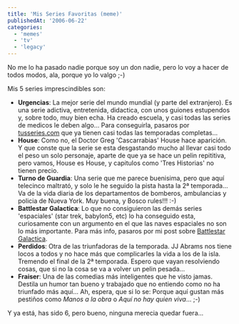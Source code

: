 ```yaml
---
title: 'Mis Series Favoritas (meme)'
publishedAt: '2006-06-22'
categories:
  - 'memes'
  - 'tv'
  - 'legacy'
---
```


No me lo ha pasado nadie porque soy un don nadie, pero lo voy a hacer de todos modos, ala, porque yo lo valgo ;-)

Mis 5 series imprescindibles son:

- **Urgencias**: La mejor serie del mundo mundial (y parte del extranjero). Es una serie adictiva, entretenida, didactica, con unos guiones estupendos y, sobre todo, muy bien echa. Ha creado escuela, y casi todas las series de medicos le deben algo... Para conseguirla, pasaros por [tusseries.com](http://www.tusseries.com/) que ya tienen casi todas las temporadas completas...
- **House**: Como no, el Doctor Greg 'Cascarrabias' House hace aparición. Y que conste que la serie se esta desgastando mucho al llevar casi todo el peso un solo personaje, aparte de que ya se hace un pelin repititiva, pero vamos, House es House, y capitulos como 'Tres Historias' no tienen precio.
- **Turno de Guardia**: Una serie que me parece buenisima, pero que aquí telecinco maltrató, y solo le he seguido la pista hasta la 2ª temporada... Va de la vida diaria de los departamentos de bomberos, ambulancias y policia de Nueva York. Muy buena, y Bosco rules!!! :-)
- **Battlestar Galactica**: Lo que no consiguieron las demás series 'espaciales' (star trek, babylon5, etc) lo ha conseguido esta, curiosamente con un argumento en el que las naves espaciales no son lo más importante. Para más info, pasaros por mi post sobre [Battlestar Galactica](http://rick.jinlabs.com/archivos/2006/05/29/battlestar-galactica/).
- **Perdidos**: Otra de las triunfadoras de la temporada. JJ Abrams nos tiene locos a todos y no hace más que complicarles la vida a los de la isla. Tremendo el final de la 2ª temporada. Espero que vayan resolviendo cosas, que si no la cosa se va a volver un pelin pesada...
- **Fraiser**: Una de las comedias más inteligentes que he visto jamas. Destila un humor tan bueno y trabajado que no entiendo como no ha triunfado más aquí... Ah, espera, que si lo se: Porque aquí gustan más pestiños como _Manos a la obra_ o _Aquí no hay quien viva_... ;-)

Y ya está, has sido 6, pero bueno, ninguna merecia quedar fuera...
